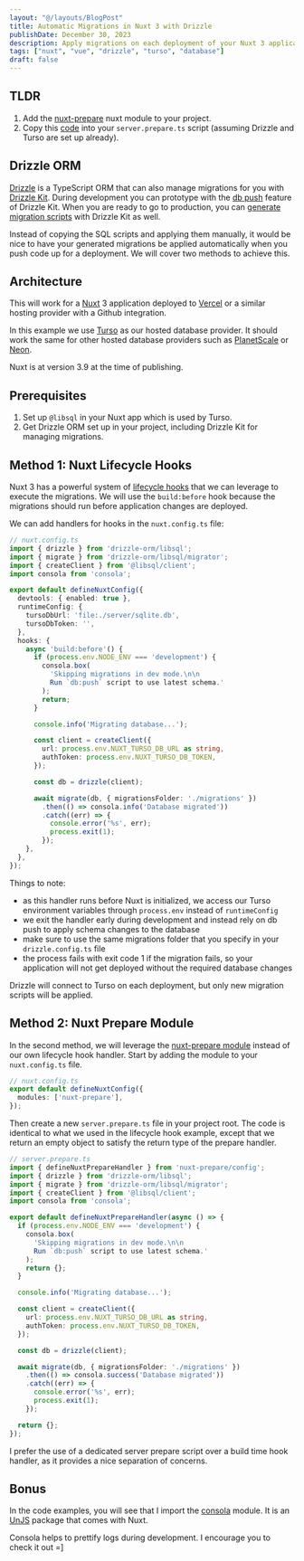 ```yaml
---
layout: "@/layouts/BlogPost"
title: Automatic Migrations in Nuxt 3 with Drizzle
publishDate: December 30, 2023
description: Apply migrations on each deployment of your Nuxt 3 application using Drizzle Kit.
tags: ["nuxt", "vue", "drizzle", "turso", "database"]
draft: false
---
```


## TLDR

1. Add the [nuxt-prepare](https://nuxt.com/modules/prepare) nuxt module to your project.
2. Copy this [code](#method-2-nuxt-prepare-module) into your `server.prepare.ts` script (assuming Drizzle and Turso are set up already).

## Drizzle ORM

[Drizzle](https://orm.drizzle.team/) is a TypeScript ORM that can also manage migrations for you with [Drizzle Kit](https://orm.drizzle.team/kit-docs/overview). During development you can prototype with the [db push](https://orm.drizzle.team/kit-docs/overview#prototyping-with-db-push) feature of Drizzle Kit. When you are ready to go to production, you can [generate migration scripts](https://orm.drizzle.team/kit-docs/overview#migration-files) with Drizzle Kit as well.

Instead of copying the SQL scripts and applying them manually, it would be nice to have your generated migrations be applied automatically when you push code up for a deployment. We will cover two methods to achieve this.

## Architecture

This will work for a [Nuxt](https://nuxt.com/) 3 application deployed to [Vercel](https://vercel.com/) or a similar hosting provider with a Github integration.

In this example we use [Turso](https://turso.tech/) as our hosted database provider. It should work the same for other hosted database providers such as [PlanetScale](https://planetscale.com/) or [Neon](https://neon.tech/).

<aside className="info">
  Nuxt is at version 3.9 at the time of publishing.
</aside>

## Prerequisites

1. Set up `@libsql` in your Nuxt app which is used by Turso.
2. Get Drizzle ORM set up in your project, including Drizzle Kit for managing migrations.

## Method 1: Nuxt Lifecycle Hooks

Nuxt 3 has a powerful system of [lifecycle hooks](https://nuxt.com/docs/api/advanced/hooks) that we can leverage to execute the migrations. We will use the `build:before` hook because the migrations should run before application changes are deployed.

We can add handlers for hooks in the `nuxt.config.ts` file:

```ts
// nuxt.config.ts
import { drizzle } from 'drizzle-orm/libsql';
import { migrate } from 'drizzle-orm/libsql/migrator';
import { createClient } from '@libsql/client';
import consola from 'consola';

export default defineNuxtConfig({
  devtools: { enabled: true },
  runtimeConfig: {
    tursoDbUrl: 'file:./server/sqlite.db',
    tursoDbToken: '',
  },
  hooks: {
    async 'build:before'() {
      if (process.env.NODE_ENV === 'development') {
        consola.box(
          'Skipping migrations in dev mode.\n\n
          Run `db:push` script to use latest schema.'
        );
        return;
      }

      console.info('Migrating database...');

      const client = createClient({
        url: process.env.NUXT_TURSO_DB_URL as string,
        authToken: process.env.NUXT_TURSO_DB_TOKEN,
      });

      const db = drizzle(client);

      await migrate(db, { migrationsFolder: './migrations' })
        .then(() => consola.info('Database migrated'))
        .catch((err) => {
          console.error('%s', err);
          process.exit(1);
        });
    },
  },
});

```

Things to note:
- as this handler runs before Nuxt is initialized, we access our Turso environment variables through `process.env` instead of `runtimeConfig`
- we exit the handler early during development and instead rely on db push to apply schema changes to the database
- make sure to use the same migrations folder that you specify in your `drizzle.config.ts` file
- the process fails with exit code 1 if the migration fails, so your application will not get deployed without the required database changes

<aside className="info">
  Drizzle will connect to Turso on each deployment, but only new migration scripts will be applied.
</aside>

## Method 2: Nuxt Prepare Module

In the second method, we will leverage the [nuxt-prepare module](https://nuxt.com/modules/prepare) instead of our own lifecycle hook handler. Start by adding the module to your `nuxt.config.ts` file.

```ts
// nuxt.config.ts
export default defineNuxtConfig({
  modules: ['nuxt-prepare'],
});
```

Then create a new `server.prepare.ts` file in your project root. The code is identical to what we used in the lifecycle hook example, except that we return an empty object to satisfy the return type of the prepare handler.

```ts
// server.prepare.ts
import { defineNuxtPrepareHandler } from 'nuxt-prepare/config';
import { drizzle } from 'drizzle-orm/libsql';
import { migrate } from 'drizzle-orm/libsql/migrator';
import { createClient } from '@libsql/client';
import consola from 'consola';

export default defineNuxtPrepareHandler(async () => {
  if (process.env.NODE_ENV === 'development') {
    consola.box(
      'Skipping migrations in dev mode.\n\n
      Run `db:push` script to use latest schema.'
    );
    return {};
  }

  console.info('Migrating database...');

  const client = createClient({
    url: process.env.NUXT_TURSO_DB_URL as string,
    authToken: process.env.NUXT_TURSO_DB_TOKEN,
  });

  const db = drizzle(client);

  await migrate(db, { migrationsFolder: './migrations' })
    .then(() => consola.success('Database migrated'))
    .catch((err) => {
      console.error('%s', err);
      process.exit(1);
    });

  return {};
});

```

I prefer the use of a dedicated server prepare script over a build time hook handler, as it provides a nice separation of concerns.

## Bonus

In the code examples, you will see that I import the [consola](https://github.com/unjs/consola) module. It is an [UnJS](https://unjs.io/) package that comes with Nuxt.

Consola helps to prettify logs during development. I encourage you to check it out =]
